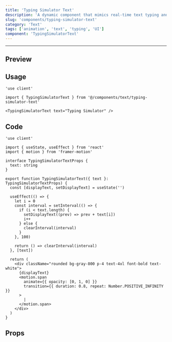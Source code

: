 ```yaml
---
title: 'Typing Simulator Text'
description: 'A dynamic component that mimics real-time text typing and deletion effects.'
slug: 'components/typing-simulator-text'
category: 'Text'
tags: ['animation', 'text', 'typing', 'UI']
component: 'TypingSimulatorText'
---
```


---


## Preview

<PreviewComponent>
  <TypingSimulatorText text="Typing Simulator" />
</PreviewComponent>

## Usage

```tsx
'use client'

import { TypingSimulatorText } from '@/components/text/typing-simulator-text'

<TypingSimulatorText text="Typing Simulator" />
```

## Code

```tsx
'use client'

import { useState, useEffect } from 'react'
import { motion } from 'framer-motion'

interface TypingSimulatorTextProps {
  text: string
}

export function TypingSimulatorText({ text }: TypingSimulatorTextProps) {
  const [displayText, setDisplayText] = useState('')

  useEffect(() => {
    let i = 0
    const interval = setInterval(() => {
      if (i < text.length) {
        setDisplayText((prev) => prev + text[i])
        i++
      } else {
        clearInterval(interval)
      }
    }, 100)

    return () => clearInterval(interval)
  }, [text])

  return (
    <div className="rounded bg-gray-800 p-4 text-4xl font-bold text-white">
      {displayText}
      <motion.span
        animate={{ opacity: [0, 1, 0] }}
        transition={{ duration: 0.8, repeat: Number.POSITIVE_INFINITY }}
      >
        |
      </motion.span>
    </div>
  )
}
```

## Props

<AutoTypeTable
  path="./src/components/text/typing-simulator-text.tsx"
  name="TypingSimulatorTextProps"
/>